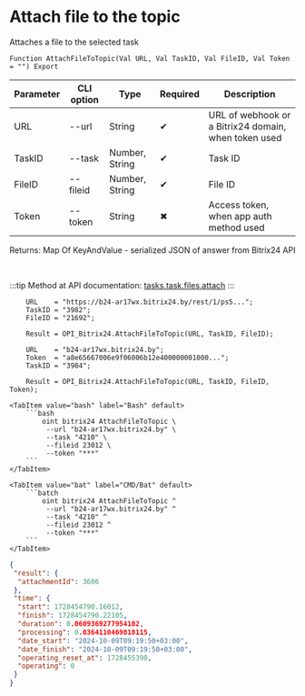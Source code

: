﻿---
sidebar_position: 6
---


# Attach file to the topic
 Attaches a file to the selected task



`Function AttachFileToTopic(Val URL, Val TaskID, Val FileID, Val Token = "") Export`

  | Parameter | CLI option | Type | Required | Description |
  |-|-|-|-|-|
  | URL | --url | String | &#x2714; | URL of webhook or a Bitrix24 domain, when token used |
  | TaskID | --task | Number, String | &#x2714; | Task ID |
  | FileID | --fileid | Number, String | &#x2714; | File ID |
  | Token | --token | String | &#x2716; | Access token, when app auth method used |

  
  Returns:  Map Of KeyAndValue - serialized JSON of answer from Bitrix24 API

<br/>

:::tip
Method at API documentation: [tasks.task.files.attach](https://dev.1c-bitrix.ru/rest_help/tasks/task/tasks/tasks_task_files_attach.php)
:::
<br/>



```bsl title="1C:Enterprise/OneScript code example"
    URL    = "https://b24-ar17wx.bitrix24.by/rest/1/ps5...";
    TaskID = "3982";
    FileID = "21692";

    Result = OPI_Bitrix24.AttachFileToTopic(URL, TaskID, FileID);

    URL    = "b24-ar17wx.bitrix24.by";
    Token  = "a8e65667006e9f06006b12e400000001000...";
    TaskID = "3984";

    Result = OPI_Bitrix24.AttachFileToTopic(URL, TaskID, FileID, Token);
```
 

 <Tabs>
  
    <TabItem value="bash" label="Bash" default>
        ```bash
            oint bitrix24 AttachFileToTopic \
             --url "b24-ar17wx.bitrix24.by" \
             --task "4210" \
             --fileid 23012 \
             --token "***"
        ```
    </TabItem>
  
    <TabItem value="bat" label="CMD/Bat" default>
        ```batch
            oint bitrix24 AttachFileToTopic ^
             --url "b24-ar17wx.bitrix24.by" ^
             --task "4210" ^
             --fileid 23012 ^
             --token "***"
        ```
    </TabItem>
</Tabs>


```json title="Result"
{
 "result": {
  "attachmentId": 3606
 },
 "time": {
  "start": 1728454790.16012,
  "finish": 1728454790.22105,
  "duration": 0.0609369277954102,
  "processing": 0.0364110469818115,
  "date_start": "2024-10-09T09:19:50+03:00",
  "date_finish": "2024-10-09T09:19:50+03:00",
  "operating_reset_at": 1728455390,
  "operating": 0
 }
}
```
